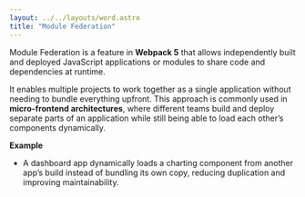 ```yaml
---
layout: ../../layouts/word.astro
title: "Module Federation"
---
```

Module Federation is a feature in **Webpack 5** that allows independently built and deployed JavaScript applications or modules to share code and dependencies at runtime.

It enables multiple projects to work together as a single application without needing to bundle everything upfront. This approach is commonly used in **micro-frontend architectures**, where different teams build and deploy separate parts of an application while still being able to load each other’s components dynamically.

**Example**

* A dashboard app dynamically loads a charting component from another app’s build instead of bundling its own copy, reducing duplication and improving maintainability.
